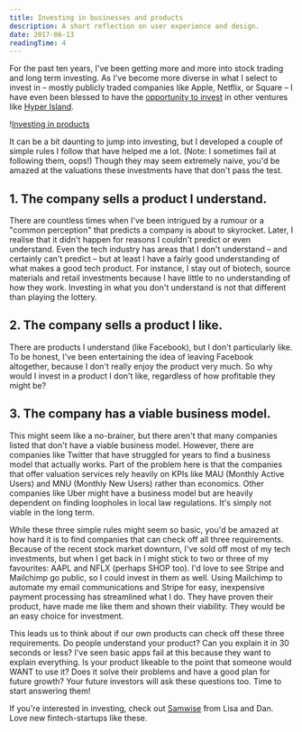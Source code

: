 ```yaml
---
title: Investing in businesses and products
description: A short reflection on user experience and design.
date: 2017-06-13
readingTime: 4
---
```


<span class="preamble">For the past ten years, I've been getting more and more into stock trading and long term investing. As I've become more diverse in what I select to invest in &#8211; mostly publicly traded companies like Apple, Netflix, or Square &#8211; I have even been blessed to have the <a href="https://instagram.com/p/BQxrHJvBYDnjObGWHyvmXIrxaZDLjlPjjHj3zs0/" target="_blank">opportunity to invest</a> in other ventures like <a href="https://www.hyperisland.com/" target="_blank">Hyper Island</a>.</span>

!<a href="/images/articles/Screen-Shot-2017-06-13-at-08.26.20-1024x777.png">Investing in products</a>

It can be a bit daunting to jump into investing, but I developed a couple of simple rules I follow that have helped me a lot. (Note: I sometimes fail at following them, oops!) Though they may seem extremely naive, you'd be amazed at the valuations these investments have that don't pass the test.

## 1. The company sells a product I understand.

There are countless times when I've been intrigued by a rumour or a "common perception" that predicts a company is about to skyrocket. Later, I realise that it didn't happen for reasons I couldn't predict or even understand. Even the tech industry has areas that I don't understand &#8211; and certainly can't predict &#8211; but at least I have a fairly good understanding of what makes a good tech product. For instance, I stay out of biotech, source materials and retail investments because I have little to no understanding of how they work. Investing in what you don't understand is not that different than playing the lottery.

## 2. The company sells a product I like.

There are products I understand (like Facebook), but I don't particularly like. To be honest, I've been entertaining the idea of leaving Facebook altogether, because I don't really enjoy the product very much. So why would I invest in a product I don't like, regardless of how profitable they might be?

## 3. The company has a viable business model.

This might seem like a no-brainer, but there aren't that many companies listed that don't have a viable business model. However, there are companies like Twitter that have struggled for years to find a business model that actually works. Part of the problem here is that the companies that offer valuation services rely heavily on KPIs like MAU (Monthly Active Users) and MNU (Monthly New Users) rather than economics. Other companies like Uber might have a business model but are heavily dependent on finding loopholes in local law regulations. It's simply not viable in the long term.

While these three simple rules might seem so basic, you'd be amazed at how hard it is to find companies that can check off all three requirements. Because of the recent stock market downturn, I've sold off most of my tech investments, but when I get back in I might stick to two or three of my favourites: AAPL and NFLX (perhaps SHOP too). I'd love to see Stripe and Mailchimp go public, so I could invest in them as well. Using Mailchimp to automate my email communications and Stripe for easy, inexpensive payment processing has streamlined what I do. They have proven their product, have made me like them and shown their viability. They would be an easy choice for investment.

This leads us to think about if our own products can check off these three requirements. Do people understand your product? Can you explain it in 30 seconds or less? I've seen basic apps fail at this because they want to explain everything. Is your product likeable to the point that someone would WANT to use it? Does it solve their problems and have a good plan for future growth? Your future investors will ask these questions too. Time to start answering them!

If you're interested in investing, check out <a href="http://go.samwiseapp.com/" target="_blank">Samwise</a> from Lisa and Dan. Love new fintech-startups like these.